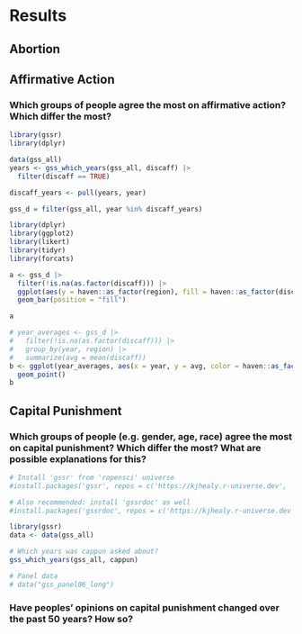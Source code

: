 # Results

## Abortion

## Affirmative Action

### Which groups of people agree the most on affirmative action? Which differ the most?

```r
library(gssr)
library(dplyr)

data(gss_all)
years <- gss_which_years(gss_all, discaff) |> 
  filter(discaff == TRUE)

discaff_years <- pull(years, year)

gss_d = filter(gss_all, year %in% discaff_years)
```

```r
library(dplyr)
library(ggplot2)
library(likert)
library(tidyr)
library(forcats)

a <- gss_d |>
  filter(!is.na(as.factor(discaff))) |>
  ggplot(aes(y = haven::as_factor(region), fill = haven::as_factor(discaff))) + 
  geom_bar(position = "fill")

a
```
```r
# year_averages <- gss_d |>
#   filter(!is.na(as.factor(discaff))) |>
#   group_by(year, region) |>
#   summarize(avg = mean(discaff))
b <- ggplot(year_averages, aes(x = year, y = avg, color = haven::as_factor(region))) + 
  geom_point()
b
```

## Capital Punishment

### Which groups of people (e.g. gender, age, race) agree the most on capital punishment? Which differ the most? What are possible explanations for this?

```r
# Install 'gssr' from 'ropensci' universe
#install.packages('gssr', repos = c('https://kjhealy.r-universe.dev', 'https://cloud.r-project.org'))

# Also recommended: install 'gssrdoc' as well
#install.packages('gssrdoc', repos = c('https://kjhealy.r-universe.dev', 'https://cloud.r-project.org'))

library(gssr)
data <- data(gss_all)

# Which years was cappun asked about?
gss_which_years(gss_all, cappun)

# Panel data
# data("gss_panel06_long")
```


### Have peoples' opinions on capital punishment changed over the past 50 years? How so?

```r

```